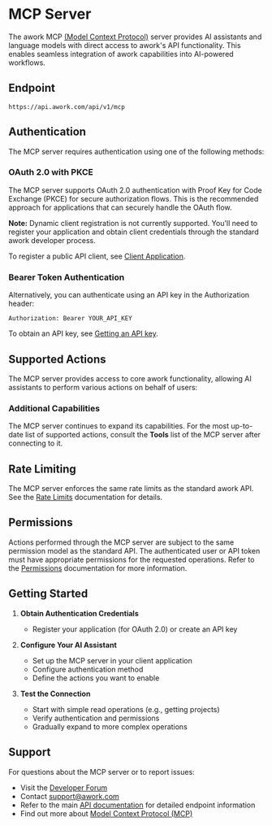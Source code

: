 # MCP Server

The awork MCP [(Model Context Protocol)](https://modelcontextprotocol.io) server provides AI assistants and language models with direct access to awork's API functionality. This enables seamless integration of awork capabilities into AI-powered workflows.

## Endpoint

```
https://api.awork.com/api/v1/mcp
```

## Authentication

The MCP server requires authentication using one of the following methods:

### OAuth 2.0 with PKCE

The MCP server supports OAuth 2.0 authentication with Proof Key for Code Exchange (PKCE) for secure authorization flows. This is the recommended approach for applications that can securely handle the OAuth flow.

**Note:** Dynamic client registration is not currently supported. You'll need to register your application and obtain client credentials through the standard awork developer process.

To register a public API client, see [Client Application](/authentication#client-application).

### Bearer Token Authentication

Alternatively, you can authenticate using an API key in the Authorization header:

```http
Authorization: Bearer YOUR_API_KEY
```

To obtain an API key, see [Getting an API key](/authentication#getting-an-api-key).

## Supported Actions

The MCP server provides access to core awork functionality, allowing AI assistants to perform various actions on behalf of users:

### Additional Capabilities

The MCP server continues to expand its capabilities. For the most up-to-date list of supported actions, consult the **Tools** list of the MCP server after connecting to it.

## Rate Limiting

The MCP server enforces the same rate limits as the standard awork API. See the [Rate Limits](/rate-limits) documentation for details.

## Permissions

Actions performed through the MCP server are subject to the same permission model as the standard API. The authenticated user or API token must have appropriate permissions for the requested operations. Refer to the [Permissions](/permissions) documentation for more information.

## Getting Started

1. **Obtain Authentication Credentials**
   - Register your application (for OAuth 2.0) or create an API key

2. **Configure Your AI Assistant**
   - Set up the MCP server in your client application
   - Configure authentication method
   - Define the actions you want to enable

3. **Test the Connection**
   - Start with simple read operations (e.g., getting projects)
   - Verify authentication and permissions
   - Gradually expand to more complex operations

## Support

For questions about the MCP server or to report issues:
- Visit the [Developer Forum](https://community.awork.com/c/developer-forum/17)
- Contact [support@awork.com](mailto:support@awork.com)
- Refer to the main [API documentation](/apiv1) for detailed endpoint information
- Find out more about [Model Context Protocol (MCP)](https://modelcontextprotocol.io)